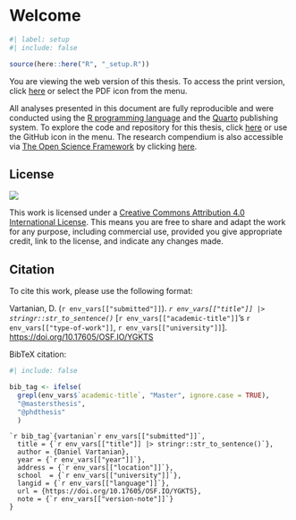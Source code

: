 <!-- %:::% index begin %:::% -->
# Welcome {.unnumbered}

```r
#| label: setup
#| include: false

source(here::here("R", "_setup.R"))
```

You are viewing the web version of this thesis. To access the print version, click [here](index.pdf) or select the PDF icon from the menu.

All analyses presented in this document are fully reproducible and were conducted using the [R programming language](https://www.r-project.org/) and the [Quarto](https://quarto.org/) publishing system. To explore the code and repository for this thesis, click [here](https://github.com/danielvartan/mastersthesis) or use the GitHub icon in the menu. The research compendium is also accessible via [The Open Science Framework](https://osf.io/) by clicking [here](https://doi.org/10.17605/OSF.IO/YGKTS).

## License {.unnumbered}

[![](https://img.shields.io/badge/License-CC_BY_4.0-lightgrey.svg)](https://creativecommons.org/licenses/by/4.0/){fig-align="left"}

This work is licensed under a [Creative Commons Attribution 4.0 International License](https://creativecommons.org/licenses/by/4.0/). This means you are free to share and adapt the work for any purpose, including commercial use, provided you give appropriate credit, link to the license, and indicate any changes made.

## Citation {.unnumbered}

To cite this work, please use the following format:

Vartanian, D. (`r env_vars[["submitted"]]`). *`r env_vars[["title"]] |> stringr::str_to_sentence()`* [`r env_vars[["academic-title"]]`'s `r env_vars[["type-of-work"]]`, `r env_vars[["university"]]`]. [https://doi.org/10.17605/OSF.IO/YGKTS](https://doi.org/10.17605/OSF.IO/YGKTS)

BibTeX citation:

```r
#| include: false

bib_tag <- ifelse(
  grepl(env_vars$`academic-title`, "Master", ignore.case = TRUE), 
  "@mastersthesis", 
  "@phdthesis"
  )
```

```
`r bib_tag`{vartanian`r env_vars[["submitted"]]`,
  title = {`r env_vars[["title"]] |> stringr::str_to_sentence()`},
  author = {Daniel Vartanian},
  year = {`r env_vars[["year"]]`},
  address = {`r env_vars[["location"]]`},
  school  = {`r env_vars[["university"]]`},
  langid = {`r env_vars[["language"]]`},
  url = {https://doi.org/10.17605/OSF.IO/YGKTS},
  note = {`r env_vars[["version-note"]]`}
}
```
<!-- %:::% index end %:::% -->
